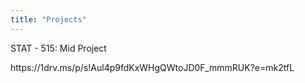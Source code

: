 ```yaml
---
title: "Projects"
---
```


STAT - 515: Mid Project

https://1drv.ms/p/s!Aul4p9fdKxWHgQWtoJD0F_mmmRUK?e=mk2tfL


